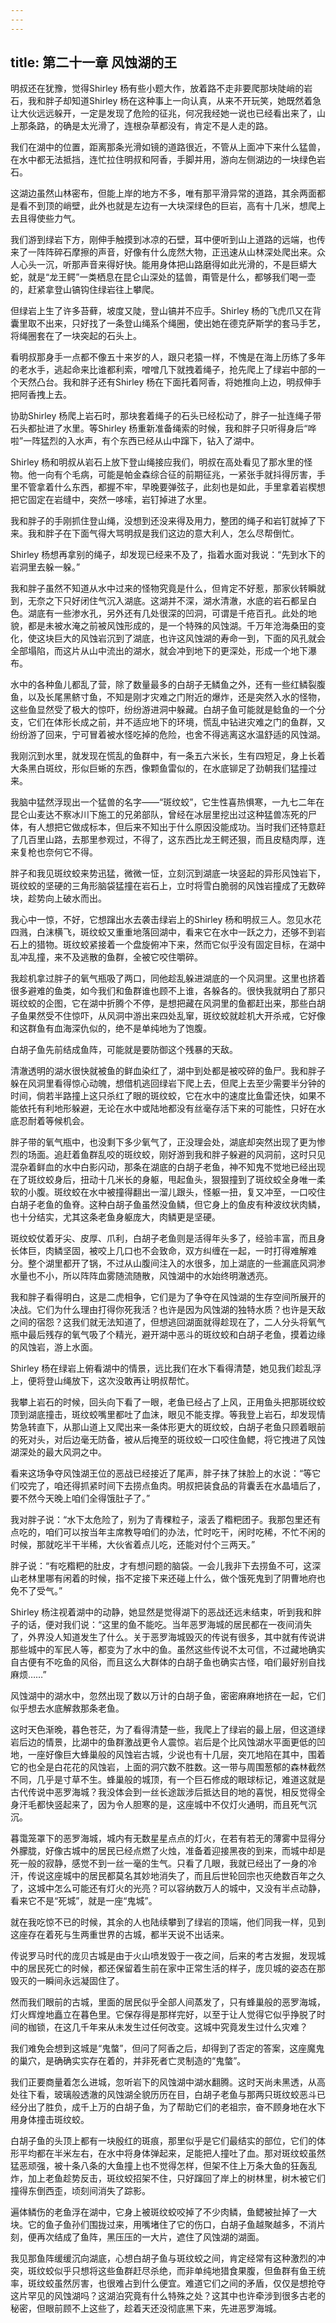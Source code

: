 ```yaml
---
---
---
```

title: 第二十一章 风蚀湖的王
---




明叔还在犹豫，觉得Shirley 杨有些小题大作，放着路不走非要爬那块陡峭的岩石，我和胖子却知道Shirley 杨在这种事上一向认真，从来不开玩笑，她既然着急让大伙远远躲开，一定是发现了危险的征兆，何况我经她一说也已经看出来了，山上那条路，的确是太光滑了，连根杂草都没有，肯定不是人走的路。

我们在湖中的位置，距离那条光滑如镜的道路很近，不管从上面冲下来什么猛兽，在水中都无法抵挡，连忙拉住明叔和阿香，手脚并用，游向左侧湖边的一块绿色岩石。

这湖边虽然山林密布，但能上岸的地方不多，唯有那平滑异常的道路，其余两面都是看不到顶的峭壁，此外也就是左边有一大块深绿色的巨岩，高有十几米，想爬上去且得使些力气。

我们游到绿岩下方，刚伸手触摸到冰凉的石壁，耳中便听到山上道路的远端，也传来了一阵阵碎石摩擦的声音，好像有什么庞然大物，正迅速从山林深处爬出来。众人心头一沉，听那声音来得好快。能用身体把山路磨得如此光滑的，不是巨蟒大蛇，就是“龙王鳄”一类栖息在昆仑山深处的猛兽，甭管是什么，都够我们喝一壶的，赶紧拿登山镐钩住绿岩往上攀爬。

但绿岩上生了许多苔藓，坡度又陡，登山镐并不应手。Shirley 杨的飞虎爪又在背囊里取不出来，只好找了一条登山绳系个绳圈，使出她在德克萨斯学的套马手艺，将绳圈套在了一块突起的石头上。

看明叔那身手一点都不像五十来岁的人，跟只老猿一样，不愧是在海上历练了多年的老水手，逃起命来比谁都利索，噌噌几下就拽着绳子，抢先爬上了绿岩中部的一个天然凸台。我和胖子还有Shirley 杨在下面托着阿香，将她推向上边，明叔伸手把阿香拽上去。

协助Shirley 杨爬上岩石时，那块套着绳子的石头已经松动了，胖子一扯连绳子带石头都扯进了水里。等Shirley 杨重新准备绳索的时候，我和胖子只听得身后“哗啦”一阵猛烈的入水声，有个东西已经从山中蹿下，钻入了湖中。

Shirley 杨和明叔从岩石上放下登山绳接应我们，明叔在高处看见了那水里的怪物。他一向有个毛病，可能是帕金森综合征的前期征兆，一紧张手就抖得厉害，手里不管拿着什么东西，都握不牢，早晚要弹弦子，此刻也是如此，手里拿着岩楔想把它固定在岩缝中，突然一哆嗦，岩钉掉进了水里。

我和胖子的手刚抓住登山绳，没想到还没来得及用力，整团的绳子和岩钉就掉了下来。我和胖子在下面气得大骂明叔是我们这边的意大利人，怎么尽帮倒忙。

Shirley 杨想再拿别的绳子，却发现已经来不及了，指着水面对我说：“先到水下的岩洞里去躲一躲。”

我和胖子虽然不知道从水中过来的怪物究竟是什么，但肯定不好惹，那家伙转瞬就到，无奈之下只好闭住气沉入湖底。这湖并不深，湖水清澈，水底的岩石都呈白色。湖底有一些渗水孔，另外还有几处很深的凹洞，可谓是千疮百孔。此处的地貌，都是未被水淹之前被风蚀形成的，是一个特殊的风蚀湖。千万年沧海桑田的变化，使这块巨大的风蚀岩沉到了湖底，也许这风蚀湖的寿命一到，下面的风孔就会全部塌陷，而这片从山中流出的湖水，就会冲到地下的更深处，形成一个地下瀑布。

水中的各种鱼儿都乱了营，除了数量最多的白胡子无鳞鱼之外，还有一些红鳞裂腹鱼，以及长尾黑鲚寸鱼，不知是刚才灾难之门附近的爆炸，还是突然入水的怪物，这些鱼显然受了极大的惊吓，纷纷游进洞中躲藏。白胡子鱼可能就是鲶鱼的一个分支，它们在体形长成之前，并不适应地下的环境，慌乱中钻进灾难之门的鱼群，又纷纷游了回来，宁可冒着被水怪吃掉的危险，也舍不得逃离这水温舒适的风蚀湖。

我刚沉到水里，就发现在慌乱的鱼群中，有一条五六米长，生有四短足，身上长着大条黑白斑纹，形似巨蜥的东西，像颗鱼雷似的，在水底铆足了劲朝我们猛撞过来。

我脑中猛然浮现出一个猛兽的名字——“斑纹蛟”，它生性喜热惧寒，一九七二年在昆仑山麦达不察冰川下施工的兄弟部队，曾经在冰层里挖出过这种猛兽冻死的尸体，有人想把它做成标本，但后来不知出于什么原因没能成功。当时我们还特意赶了几百里山路，去那里参观过，不得了，这东西比龙王鳄还狠，而且皮糙肉厚，连来复枪也奈何它不得。

胖子和我见斑纹蛟来势迅猛，微微一怔，立刻沉到湖底一块竖起的异形风蚀岩下，斑纹蛟的坚硬的三角形脑袋猛撞在岩石上，立时将雪白脆弱的风蚀岩撞成了无数碎块，趁势向上破水而出。

我心中一惊，不好，它想蹿出水去袭击绿岩上的Shirley 杨和明叔三人。忽见水花四溅，白沫横飞，斑纹蛟又重重地落回湖中，看来它在水中一跃之力，还够不到岩石上的猎物。斑纹蛟紧接着一个盘旋俯冲下来，然而它似乎没有固定目标，在湖中乱冲乱撞，来不及逃散的鱼群，全被它咬住嚼碎。

我趁机拿过胖子的氧气瓶吸了两口，同他趁乱躲进湖底的一个风洞里。这里也挤着很多避难的鱼类，如今我们和鱼群谁也顾不上谁，各躲各的。很快我就明白了那只斑纹蛟的企图，它在湖中折腾个不停，是想把藏在风洞里的鱼都赶出来，那些白胡子鱼果然受不住惊吓，从风洞中游出来四处乱窜，斑纹蛟就趁机大开杀戒，它好像和这群鱼有血海深仇似的，绝不是单纯地为了饱腹。

白胡子鱼先前结成鱼阵，可能就是要防御这个残暴的天敌。

清澈透明的湖水很快就被鱼的鲜血染红了，湖中到处都是被咬碎的鱼尸。我和胖子躲在风洞里看得惊心动魄，想借机逃回绿岩下爬上去，但爬上去至少需要半分钟的时间，倘若半路撞上这只杀红了眼的斑纹蛟，它在水中的速度比鱼雷还快，如果不能依托有利地形躲避，无论在水中或陆地都没有丝毫存活下来的可能性，只好在水底忍耐着等候机会。

胖子带的氧气瓶中，也没剩下多少氧气了，正没理会处，湖底却突然出现了更为惨烈的场面。追赶着鱼群乱咬的斑纹蛟，刚好游到我和胖子躲避的风洞前，这时只见混杂着鲜血的水中白影闪动，那条在湖底的白胡子老鱼，神不知鬼不觉地已经出现在了斑纹蛟身后，扭动十几米长的身躯，甩起鱼头，狠狠撞到了斑纹蛟全身唯一柔软的小腹。斑纹蛟在水中被撞得翻出一溜儿跟头，怪躯一扭，复又冲至，一口咬住白胡子老鱼的鱼脊。这种白胡子鱼虽然没鱼鳞，但它身上的鱼皮有种波纹状肉鳞，也十分结实，尤其这条老鱼身躯庞大，肉鳞更是坚硬。

斑纹蛟仗着牙尖、皮厚、爪利，白胡子老鱼则是活得年头多了，经验丰富，而且身长体巨，肉鳞坚固，被咬上几口也不会致命，双方纠缠在一起，一时打得难解难分。整个湖里都开了锅，不过从山腹间注入的水很多，加上湖底的一些漏底风洞渗水量也不小，所以阵阵血雾随流随散，风蚀湖中的水始终明澈透亮。

我和胖子看得明白，这是二虎相争，它们是为了争夺在风蚀湖的生存空间所展开的决战。它们为什么理由打得你死我活？也许是因为风蚀湖的独特水质？也许是天敌之间的宿怨？这我们就无法知道了，但想逃回湖面就得趁现在了，二人分头将氧气瓶中最后残存的氧气吸了个精光，避开湖中恶斗的斑纹蛟和白胡子老鱼，摸着边缘的风蚀岩，游上水面。

Shirley 杨在绿岩上俯看湖中的情景，远比我们在水下看得清楚，她见我们趁乱浮上，便将登山绳放下，这次没敢再让明叔帮忙。

我攀上岩石的时候，回头向下看了一眼，老鱼已经占了上风，正用鱼头把那斑纹蛟顶到湖底撞击，斑纹蛟嘴里都吐了血沫，眼见不能支撑。等我登上岩石，却发现情势急转直下，从那山道上又爬出来一条体形更大的斑纹蛟，白胡子老鱼只顾着眼前的死对头，对后边毫无防备，被从后掩至的斑纹蛟一口咬住鱼鳃，将它拽进了风蚀湖深处的最大风洞之中。

看来这场争夺风蚀湖王位的恶战已经接近了尾声，胖子抹了抹脸上的水说：“等它们咬完了，咱还得抓紧时间下去捞点鱼肉。明叔把装食品的背囊丢在水晶墙后了，要不然今天晚上咱们全得饿肚子了。”

我对胖子说：“水下太危险了，别为了青稞粒子，滚丢了糌粑团子。我那包里还有点吃的，咱们可以按当年主席教导咱们的办法，忙时吃干，闲时吃稀，不忙不闲的时候，那就吃半干半稀，大伙省着点儿吃，还能对付个三两天。”

胖子说：“有吃糌粑的肚皮，才有想问题的脑袋。一会儿我非下去捞鱼不可，这深山老林里哪有闲着的时候，指不定接下来还碰上什么，做个饿死鬼到了阴曹地府也免不了受气。”

Shirley 杨注视着湖中的动静，她显然是觉得湖下的恶战还远未结束，听到我和胖子的话，便对我们说：“这里的鱼不能吃。当年恶罗海城的居民都在一夜间消失了，外界没人知道发生了什么。关于恶罗海城毁灭的传说有很多，其中就有传说讲那些城中的军民人等，都变为了水中的鱼。虽然这些传说不太可信，不过藏地确实自古便有不吃鱼的风俗，而且这么大群体的白胡子鱼也确实古怪，咱们最好别自找麻烦……”

风蚀湖中的湖水中，忽然出现了数以万计的白胡子鱼，密密麻麻地挤在一起，它们似乎想去水底解救那条老鱼。

这时天色渐晚，暮色苍茫，为了看得清楚一些，我爬上了绿岩的最上层，但这道绿岩后边的情景，比湖中的鱼群激战更令人震惊。岩后是个比风蚀湖水平面更低的凹地，一座好像巨大蜂巢般的风蚀岩古城，少说也有十几层，突兀地陷在其中，围着它的也全是白花花的风蚀岩，上面的洞穴数不胜数。这一带与周围葱郁的森林截然不同，几乎是寸草不生。蜂巢般的城顶，有一个巨石修成的眼球标记，难道这就是古代传说中恶罗海城？我没体会到一丝长途跋涉后抵达目的地的喜悦，相反觉得全身汗毛都快竖起来了，因为令人胆寒的是，这座城中不仅灯火通明，而且死气沉沉。

暮霭笼罩下的恶罗海城，城内有无数星星点点的灯火，在若有若无的薄雾中显得分外朦胧，好像古城中的居民已经点燃了火烛，准备着迎接黑夜的到来，而城中却是死一般的寂静，感觉不到一丝一毫的生气。只看了几眼，我就已经出了一身的冷汗，传说这座城中的居民都莫名其妙地消失了，而且后世轮回宗也灭绝数百年之久了，这城中怎么可能还有灯火的光亮？可以容纳数万人的城中，又没有半点动静，看来它不是“死城”，就是一座“鬼城”。

就在我吃惊不已的时候，其余的人也陆续攀到了绿岩的顶端，他们同我一样，见到这座存在着死与生两重世界的古城，都半天说不出话来。

传说罗马时代的庞贝古城是由于火山喷发毁于一夜之间，后来的考古发掘，发现城中的居民死亡的时候，都还保留着生前在家中正常生活的样子，庞贝城的姿态在那毁灭的一瞬间永远凝固住了。

然而我们眼前的古城，里面的居民似乎全部人间蒸发了，只有蜂巢般的恶罗海城，灯火辉煌地矗立在暮色里。它保存得是那样完好，以至于让人觉得它似乎挣脱了时间的枷锁，在这几千年来从未发生过任何改变。这城中究竟发生过什么灾难？

我们难免会想到这城是“鬼螫”，但问了阿香之后，却得到了否定的答案，这座魔鬼的巢穴，是确确实实存在着的，并非死者亡灵制造的“鬼螫”。

我们正要商量着怎么进城，忽听岩下的风蚀湖中湖水翻腾。这时天尚未黑透，从高处往下看，玻璃般透澈的风蚀湖全貌历历在目，白胡子老鱼与那两只斑纹蛟恶斗已经分出了胜负，成千上万的白胡子鱼，为了帮助它们的老祖宗，奋不顾身地在水下用身体撞击斑纹蛟。

白胡子鱼的头顶上都有一块殷红的斑痕，那里似乎是它们最结实的部位，它们的体形平均都在半米左右，在水中将身体弹起来，足能把人撞吐了血。那对斑纹蛟虽然猛恶顽强，被十条八条的大鱼撞上也不觉得怎样，但架不住上万条大鱼的狂轰乱炸，加上老鱼趁势反击，斑纹蛟招架不住，只好蹿回了岸上的树林里，树木被它们撞得东倒西歪，顷刻间消失了踪影。

遍体鳞伤的老鱼浮在湖中，它身上被斑纹蛟咬掉了不少肉鳞，鱼鳃被扯掉了一大块。它的鱼子鱼孙们围拢过来，用嘴堵住了它的伤口，白胡子鱼越聚越多，不消片刻，便再次结成了鱼阵，黑压压的一大片，遮住了风蚀湖的湖面。

我见那鱼阵缓缓沉向湖底，心想白胡子鱼与斑纹蛟之间，肯定经常有这种激烈的冲突，斑纹蛟似乎只想将这些鱼群赶尽杀绝，而非单纯地猎食果腹，但鱼群有鱼王统率，斑纹蛟虽然厉害，也很难占到什么便宜。难道它们之间的矛盾，仅仅是想抢夺这片罕见的风蚀湖吗？这湖泊究竟有什么特殊之处？这其中也许牵涉到很多古老的秘密，但眼前顾不上这些了，趁着天还没彻底黑下来，先进恶罗海城。